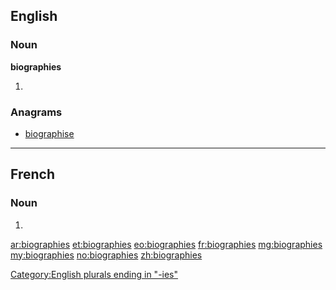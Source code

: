 ==English==

===Noun===
'''biographies'''

# {{plural of|biography}}

===Anagrams===
* [[biographise#English|biographise]]

[[Category:English plurals ending in "-ies"]]

----

==French==

===Noun===
{{infl|fr|plural}} {{f|p}}

# {{plural of|biographie|lang=fr}}

[[ar:biographies]]
[[et:biographies]]
[[eo:biographies]]
[[fr:biographies]]
[[mg:biographies]]
[[my:biographies]]
[[no:biographies]]
[[zh:biographies]]